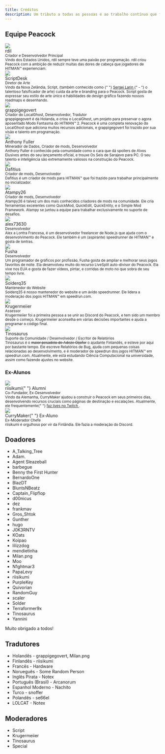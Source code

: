 ```yaml
---
title: Créditos
description: Um tributo a todas as pessoas e ao trabalho contínuo que fez Peacock possível.
---
```


## Equipe Peacock

<div className="card">
    <div className="card__header">
        <div className="avatar">
            <img className="avatar__photo" src="/img/people/rdil.png" />
            <div className="avatar__intro">
                <div className="avatar__name">rdil</div>
                <small className="avatar__subtitle">
                    Criador e Desenvolvedor Principal
                </small>
            </div>
        </div>
    </div>
    <div className="card__body">
        <small>
            Vindo dos Estados Unidos, rdil sempre teve uma paixão por            programação. rdil criou Peacock com a ambição de reduzir muitas das            dores de cabeça que jogadores de HITMAN&trade; experienciam.
        </small>
    </div>
</div>

<div className="card">
    <div className="card__header">
        <div className="avatar">
            <img className="avatar__photo" src="/img/people/scriptdesk.png" />
            <div className="avatar__intro">
                <div className="avatar__name">ScriptDesk</div>
                <small className="avatar__subtitle">Diretor de Arte</small>
            </div>
        </div>
    </div>
    <div className="card__body">
        <small>
            Vindo da Nova Zelândia, Script, (também conhecido como {" "}            <a
                href="https://hitman.fandom.com/wiki/Sergei_Larin"
                target="_blank"
                rel="noopener noreferrer"
            >                Sergei Larin            </a>            {" - "}            o talentoso falsificador de arte) cuida da arte e branding para o Peacock.
            Script gosta de expressar seu estilo de arte único e habilidades de design            gráfico fazendo nossos roadmaps e desenhando.
        </small>
    </div>
</div>

<div className="card">
    <div className="card__header">
        <div className="avatar">
            <img
                className="avatar__photo"
                src="/img/people/grappigegovert.png"
            />
            <div className="avatar__intro">
                <div className="avatar__name">grappigegovert</div>
                <small className="avatar__subtitle">
                    Criador do LocalGhost, Desenvolvedor, Tradutor
                </small>
            </div>
        </div>
    </div>
    <div className="card__body">
        <small>
            grappigegovert é da Holanda, e criou o LocalGhost, um            projeto para preservar o agora aposentado Modo Fantasma do HITMAN&trade; 2.
            Peacock é uma completa renovação do LocalGhost que adiciona muitos recursos            adicionais, e grappigegovert foi trazido por sua visão e            talento em programação.
        </small>
    </div>
</div>

<div className="card">
    <div className="card__header">
        <div className="avatar">
            <img
                className="avatar__photo"
                src="/img/people/anthonyfuller.png"
            />
            <div className="avatar__intro">
                <div className="avatar__name">Anthony Fuller</div>
                <small className="avatar__subtitle">
                    Minerador de Dados, Criador de mods, Desenvolvedor
                </small>
            </div>
        </div>
    </div>
    <div className="card__body">
        <small>
            Anthony Fuller é conhecido pela comunidade como o cara que dá spoilers de Alvos            Elusivos antes do seu lançamento oficial, e trouxe Os Seis de Sarajevo para PC.
            O seu talento e inteligência são extremamente valiosos na construção do Peacock.
        </small>
    </div>
</div>

<div className="card">
    <div className="card__header">
        <div className="avatar">
            <img
                className="avatar__photo"
                src="/img/people/dafitius.png"
            />
            <div className="avatar__intro">
                <div className="avatar__name">Dafitius</div>
                <small className="avatar__subtitle">
                    Criador de mods, Desenvolvedor
                </small>
            </div>
        </div>
    </div>
    <div className="card__body">
        <small>
            Dafitius é um criador de mods para HITMAN&trade; que foi trazido para trabalhar principalmente no inicializador.
        </small>
    </div>
</div>

<div className="card">
    <div className="card__header">
        <div className="avatar">
            <img
                className="avatar__photo"
                src="/img/people/atampy26.png"
            />
            <div className="avatar__intro">
                <div className="avatar__name">Atampy26</div>
                <small className="avatar__subtitle">
                    Criador de mods, Desenvolvedor
                </small>
            </div>
        </div>
    </div>
    <div className="card__body">
        <small>
            Atampy26 é talvez um dos mais conhecidos criadores de mods na comunidade. Ele cria            ferramentas excelentes como QuickMod, QuickEdit, QuickEntity, e o Simple Mod Framework.
            Atampy se juntou a equipe para trabalhar exclusivamente no suporte de desafios.
        </small>
    </div>
</div>

<div className="card">
    <div className="card__header">
        <div className="avatar">
            <img
                className="avatar__photo"
                src="/img/people/alex73630.png"
            />
            <div className="avatar__intro">
                <div className="avatar__name">alex73630</div>
                <small className="avatar__subtitle">
                    Desenvolvedor
                </small>
            </div>
        </div>
    </div>
    <div className="card__body">
        <small>
            Alex a Lontra Francesa, é um desenvolvedor freelancer de Node.js que ajuda com o desenvolvimento do Peacock.
            Ele também é um (aspirante) speedrunner de HITMAN&trade; e gosta de lontras.
        </small>
    </div>
</div>

<div className="card">
    <div className="card__header">
        <div className="avatar">
            <img
                className="avatar__photo"
                src="/img/people/fusha.png"
            />
            <div className="avatar__intro">
                <div className="avatar__name">Fusha</div>
                <small className="avatar__subtitle">
                    Desenvolvedor
                </small>
            </div>
        </div>
    </div>
    <div className="card__body">
        <small>
            Um programador de gráficos por profissão, Fusha gosta de ampliar e melhorar            seus jogos favoritos de noite. Ela desenvolveu muito do recurso            LiveSplit auto-divisor do Peacock. Ela vive nos EUA e gosta de            fazer vídeos, pintar, e corridas de moto no que sobra de             seu tempo livre.
        </small>
    </div>
</div>

<div className="card">
    <div className="card__header">
        <div className="avatar">
            <img
                className="avatar__photo"
                src="/img/people/solder.png"
            />
            <div className="avatar__intro">
                <div className="avatar__name">Solderq35</div>
                <small className="avatar__subtitle">
                    Mantenedor do Website
                </small>
            </div>
        </div>
    </div>
    <div className="card__body">
        <small>
            Solderq35 é nosso mantenedor do website e um ávido speedrunner.
            Ele lidera a moderação dos jogos HITMAN&trade; em speedrun.com.
        </small>
    </div>
</div>

<div className="card">
    <div className="card__header">
        <div className="avatar">
            <img className="avatar__photo" src="/img/people/krugermeiier.jpg" />
            <div className="avatar__intro">
                <div className="avatar__name">
                    Krugermeiier
                </div>
                <small className="avatar__subtitle">Assessor</small>
            </div>
        </div>
    </div>
    <div className="card__body">
        <small>
            Krugermeiier foi a primeira pessoa a se unir ao Discord do Peacock, e tem            sido um membro desde o começo. Krugermeiier aconselha            em várias decisões importantes e ajuda a programar o código final.
        </small>
    </div>
</div>

<div className="card">
    <div className="card__header">
        <div className="avatar">
            <img className="avatar__photo" src="/img/people/tinosaurus.png" />
            <div className="avatar__intro">
                <div className="avatar__name">
                    Tinosaurus
                </div>
                <small className="avatar__subtitle">Suporte da Comunidade / Desenvolvedor / Escritor de Relatórios</small>
            </div>
        </div>
    </div>
    <div className="card__body">
        <small>
        Tinosaurus é o <del>maior pesadelo de Adeze Oijofor</del> o ajudante Finlandês, e esteve por aqui por bastante tempo. Ele escreve Relatórios de Bug, ajuda com pequenas coisas relacionadas ao desenvolvimento, e é moderador de speedrun dos jogos HITMAN™ em speedrun.com. Atualmente, ele está estudando Ciência Computacional na universidade, assim como fazendo ajustes no website.
        </small>
    </div>
</div>

### Ex-Alunos

<div className="card">
    <div className="card__header">
        <div className="avatar">
            <img className="avatar__photo" src="/img/people/currymaker.png" />
            <div className="avatar__intro">
                <div className="avatar__name">
                    riisikumi{" "}
<span className="badge badge--secondary">Alumni</span>
                </div>
                <small className="avatar__subtitle">
                    Co-Fundador, Ex-Desenvolvedor
                </small>
            </div>
        </div>
    </div>
    <div className="card__body">
        <small>
            Vindo da Alemanha, CurryMaker ajudou a construir o Peacock em seus            primeiros dias, desenvolvendo recursos cruciais como páginas de destinação e            escalações. Atualmente, ele frequentemente{" "}            <a
                href="https://twitch.tv/CurryMakerTV"
                target="_blank"
                rel="noopener noreferrer"
            >                faz lives no Twitch            </a>            .
        </small>
    </div>
</div>

<div className="card">
    <div className="card__header">
        <div className="avatar">
            <img className="avatar__photo" src="/img/people/riisikumi.png" />
            <div className="avatar__intro">
                <div className="avatar__name">
                    CurryMaker{" "}                    <span className="badge badge--secondary">Ex-Aluno</span>
                </div>
                <small className="avatar__subtitle">Ex-Moderador Chefe</small>
            </div>
        </div>
    </div>
    <div className="card__body">
        <small>
            riisikumi é orgulhoso por vir da Finlândia. Ele fazia a moderação do            Discord.
        </small>
    </div>
</div>

## Doadores

-   A_Talking_Tree
-   Adam.
-   Agent Sleazeball
-   barbegue
-   Benny the First Hunter
-   BernardoOne
-   BlazDT
-   BluntsNBeatz
-   Captain_Flipflop
-   d00nicus
-   dez
-   frankmav
-   Gros_Shtok
-   Gunther
-   hugo
-   J0K3RNTV
-   KOats
-   Koipao
-   lilizzdog
-   mendietinha
-   Milan.png
-   Moo
-   N1ghtmar3
-   PapaLevy
-   riisikumi
-   PurpleKey
-   Quivorian
-   RandomGuy
-   scaler
-   Solder
-   Terraformer9x
-   Tinosaurus
-   Yannini

Muito obrigado a todos!

## Tradutores

-   Holandês - grappigegovert, Milan.png
-   Finlandês - riisikumi
-   Francês - Hardware
-   Norueguês - Some Random Person
-   Inglês Pirata - Notex
-   Português (Brasil) - Arcanorum
-   Espanhol Moderno - Nachito
-   Turco - snoffer
-   Polandês - se66el
-   LOLCAT - Notex

## Moderadores

-   Script
-   Krugermeiier
-   Tinosaurus
-   Special
